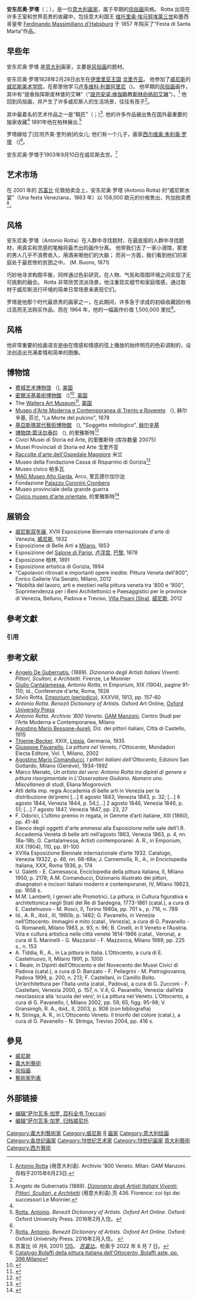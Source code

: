 {{Infobox person
| name          = 安东尼奥·罗塔
| image         =Antonio Rotta, La Festa del Redentore a Venezia.jpg
| alt           = 
| caption       =Antonio Rotta, {{lang-it|La Festa del Redentore a Venezia}}, ''The Feast of the Redeemer in Venice'', 安东尼奥·罗塔 {{lang-it|Antonio Rotta}}, 1871
| birth_name    = Antonio Rotta
| birth_date    = 1828年2月28日 
| birth_place   = [[戈里齐亚|戈里齐亚]]
| death_date    = 1903年9月10日
| death_place   = [[威尼斯|威尼斯]]，意大利
| nationality   = 意大利
| awards        = 
 | style        = [[风俗画|风俗画]]，威尼斯人的生活
| occupation    = [[画家|画家]]
| education     = [[威尼斯美术学院|威尼斯美术学院]]<br>[[Ludovico_Lipparini|Ludovico Lipparini]]
| website = 
}}

'''安东尼奥·罗塔'''（{{lang-it|Antonio Rotta}}；{{bd|1828年|2月28日|1903年|9月10日|catIdx=T}}），是一位[[意大利|意大利]][[画家|画家]]，属于早期的[[风俗画|风俗画]]风格。
Rotta 出现在许多王室和世界高贵的收藏中，包括意大利国王 [[维托里奥·埃马努埃莱三世|维托里奥·埃马努埃莱三世]]和墨西哥皇帝 [[马西米连诺一世_(墨西哥)|Ferdinando Massimiliano d'Habsburg]] 于 1857 年购买了“Festa di Santa Marta”作品。

== 早些年 ==
安东尼奥·罗塔 是[[意大利|意大利]]画家，主要是[[风俗画|风俗画]]的题材。

安东尼奥·罗塔1828年2月28日出生在[[伊里里亚王国|伊里里亚王国]] [[戈里齐亚|戈里齐亚]]。 他参加了[[威尼斯|威尼斯]]的[[威尼斯美术学院|威尼斯美术学院]]，在那里他学习[[卢多维科·利普阿里尼|卢多维科·利普阿里尼]]（{{lang-it|Ludovico Lipparini}})。 他早期的[[风俗画|风俗画]]画作，其中有“提香指挥斯皮林堡的艾琳”（“[[提齐安诺·维伽略|提齐安诺·维伽略]]教[[斯林伯格的艾琳|斯林伯格的艾琳]]“）。<ref name="#1">[https://web.archive.org/web/20150623025122/http://www.archivio800veneto.com/Antonio%20Rotta.asp Antonio Rotta] (用意大利语). Archivio '800 Veneto. Milan: GAM Manzoni. 存档于2015年6月23日.</ref>
他回到风俗画，并产生了许多威尼斯人的生活场景，往往有孩子<ref name="#1"/>。

其中最着名的艺术作品之一是“鞋匠”（{{lang-it|Il Ciabattiano}}；{{lang-en|The Cobbler}})<ref name="#2">Angelo de Gubernatis (1889). [https://archive.org/stream/bub_gb_Zz0bAAAAYAAJ#page/n437/mode/1up ''Dizionario degli Artisti Italiani Viventi: Pittori, Scultori, e Architetti''] (用意大利语).页 436. Florence: coi tipi dei successori Le Monnier.</ref>. 他的许多作品被出售在国外最重要的独家收藏<ref name="#2"/> 1891年他在柏林展出.<ref>[http://www.oxfordartonline.com/subscriber/article/benezit/B00156647 Rotta, Antonio]. ''Benezit Dictionary of Artists''. ''Oxford Art Online''. Oxford: Oxford University Press. 2016年2月入住。</ref>

罗塔嫁给了[拉坦齐奥·奎列纳]的女儿; 他们有一个儿子，画家[[西尔维奥·朱利奥·罗塔|西尔维奥·朱利奥·罗塔]] （{{lang-it|Silvio Giulio Rotta}})<ref name="#1"/>。

安东尼奥·罗塔于1903年9月10日在威尼斯去世。<ref>[http://www.oxfordartonline.com/subscriber/article/benezit/B00156647 Rotta, Antonio]. ''Benezit Dictionary of Artists''. ''Oxford Art Online''. Oxford: Oxford University Press. 2016年2月入住。 {{subscription required}}</ref>

==艺术市场==
在 2001 年的 [[苏富比|苏富比]] 伦敦拍卖会上，安东尼奥·罗塔 (Antonio Rotta) 的“威尼斯水宴”（Una festa Veneziana，1863 年）以 158,000 欧元的价格售出，外加拍卖费<ref>苏富比 (6 月6, 2001) [https://www.sothebys.com/en/auctions/ecatalogue/2007/19th-century-paintings-and-sculptures-mi0283/lot.96.html“19世纪欧洲绘画”Lot 135]。 ''[[苏富比|苏富比]]''。检索于 2022 年 6 月 7 日。</ref>。

== 风格 ==
安东尼奥·罗塔（Antonio Rotta）在人群中寻找题材，在最底层的人群中寻找题材，用真实和灵感的笔触将最杰出的画作分离。 他带我们去了一家小酒馆，那里的男人几乎不浪费收入，用酒来喝他们的大脑； 而另一方面，我们看到他们的家庭处于最悲惨的贫困之中。 (M. Buono, 1871)

巧妙地寻求构图平衡，同样通过色彩研究，在人物、气氛和周围环境之间实现了无可挑剔的融合。 Rotta 非常欣赏流派场景，他注重现实细节和家庭情感，通过取材于威尼斯流行环境的简单日常场景来表现它们。

罗塔是他那个时代最昂贵的画家之一，在此期间，许多急于求成的初级收藏因价格过高而无法购买作品，而在 1964 年，他的一幅画作价值 1,500,000 里拉<ref>[https://www.google.it/books/edition/Catalogo_Bolaffi_della_pittura_italiana/kaFNAAAAYAAJ?hl=it&gbpv=1&bsq=%22Antonio+Rotta%22+pittore&dq=%22Antonio+Rotta%22+pittore&printsec Catalogo Bolaffi della pittura italiana dell'Ottocento, Bolaffi aste, pp. 396,Milano]</ref>。

{{Gallery
|title= <!---title of the gallery--->
|align= left
|style= 
|height= 200
|width= 200
|lines= 2

|File:Antonio Rotta, Una festa a Venezia, 1872, Venezia.png|Antonio Rotta,（{{lang-it|La Festa del Redentore a Venezia}}, ''A Feast of the Redeemer in Veniceg'', [[威尼斯|威尼斯]], 1872)
|File:Antonio Rotta, Venetian Water fete, 1863, Venice.png|Antonio Rotta,（{{lang-en|Venetian Water fete}}, [[威尼斯|威尼斯]], 1863)
|File:Antonio Rotta, Feeding the doves in the Piazza San Marco in Venice , 1869.png|Antonio Rotta,（{{lang-en|Feeding the doves in the Piazza San Marco in Venice}}, [[威尼斯|威尼斯]], 1869)
|File:Antonio Rotta, Peasant family on the Venetian Canal, 1854, Venice.png|Antonio Rotta,（{{lang-en|Peasant family on the Venetian Canal}}, [[威尼斯|威尼斯]], 1854)
}}
{{clear}}

== 风格 ==
他非常重要的绘画语言是由在情感和情感的弦上播放的始终明亮的色彩调制的，设法创造出充满柔情和简单的图像。

== 博物馆 ==
{{div col|2}} 
* [[费城艺术博物馆|费城艺术博物馆]] （{{lang-en|Philadelphia Museum of Art}}), [[美国|美国]]
* [[密爾沃基美術博物館|密爾沃基美術博物館]] （{{lang-en|Milwaukee Art Museum}})<ref>{{Cite web |url=http://collection.mam.org/details.php?id=13524 |title=安东尼奥·罗塔, MAM Museum, The Milwaukee Art Museum Collection, 美国 |accessdate=2016-09-05 |archive-date=2016-09-20 |archive-url=https://web.archive.org/web/20160920171124/http://collection.mam.org/details.php?id=13524 |dead-url=no }}</ref>, [[美国|美国]]
* The [[Walters_Art_Museum|Walters Art Museum]]<ref>{{Cite web |url=http://art.thewalters.org/detail/8186/the-hopeless-case/ |title=安东尼奥·罗塔, The Hopeless Case, The Walters Art Museum, Baltimore, 美国 |accessdate=2016-09-05 |archive-date=2016-09-18 |archive-url=https://web.archive.org/web/20160918080231/http://art.thewalters.org/detail/8186/the-hopeless-case/ |dead-url=no }}</ref>, [[美国|美国]]
* [[Museo_d'Arte_Moderna_e_Contemporanea_di_Trento_e_Rovereto|Museo d'Arte Moderna e Contemporanea di Trento e Rovereto]] （{{lang-it|Museo d'Arte Moderna e Contemporanea di Trento e Rovereto}}), 赫尔辛基, 芬兰, "La Morte del pulcino", 1878
* [[基亞斯瑪當代藝術博物館|基亞斯瑪當代藝術博物館]] （{{lang-en|Kiasma Museum of Contemporary art}}), "Soggetto mitologico", [[赫尔辛基|赫尔辛基]]
* [[博物馆·雷沃尔泰拉|博物馆·雷沃尔泰拉]] （{{lang-it|Museo Revoltella}}), 的里雅斯特<ref>{{Cite web |url=http://www.museorevoltella.it/museo.php?sub=2&ID=13 |title=安东尼奥·罗塔, Museo Revoltella, Galleria d'Arte Moderna, 的里雅斯特 |access-date=2016-09-05 |archive-url=https://web.archive.org/web/20170305003408/http://www.museorevoltella.it/museo.php?sub=2&ID=13 |archive-date=2017-03-05 |dead-url=yes }}</ref>
* Civici Musei di Storia ed Arte, 的里雅斯特 (库存数量 20075)
* Musei Provinciali di Storia ed Arte 戈里齐亚
* [[Raccolte_d'arte_dell'Ospedale_Maggiore|Raccolte d'arte dell'Ospedale Maggiore]] 米兰
* Museo della Fondazione Cassa di Risparmio di Gorizia<ref>{{Cite web |url=http://www.fondazionecarigo.it/cms/data/pages/000030.aspx |title=安东尼奥·罗塔, Fondazione Carigo, "La cura del cane", 威尼斯, 1866, 布面油画, 62 x 52 厘米 |access-date=2016-09-05 |archive-url=https://web.archive.org/web/20160804192228/http://www.fondazionecarigo.it/cms/data/pages/000030.aspx |archive-date=2016-08-04 |dead-url=yes }}</ref>
* Museo civico 帕多瓦
* [[MAG_Museo_Alto_Garda|MAG Museo Alto Garda]], Arco, 里瓦德尔加尔达
* Fondazione [[Palazzo_Coronini_Cronberg|Palazzo Coronini Cronberg]]
* Museo provinciale della grande guerra
* [[Civico_museo_d'arte_orientale|Civico museo d'arte orientale]],  的里雅斯特<ref>{{Cite web |url=http://www.museoarteorientaletrieste.it/museo-casa-mia-maggio/ |title=安东尼奥·罗塔, Museo d'arte orientale, 的里雅斯特 |accessdate=2016-09-05 |archive-date=2016-09-14 |archive-url=https://web.archive.org/web/20160914203047/http://www.museoarteorientaletrieste.it/museo-casa-mia-maggio/ |dead-url=no }}</ref>
{{div col end}}

== 展销会 ==
{{div col}}
* [[威尼斯双年展|威尼斯双年展]], XVIII Esposizione Biennale internazionale d'arte di Venezia, [[威尼斯|威尼斯]], 1932
* Esposizione di Belle Arti a [[Milano|Milano]], 1853
* Esposizione del [[Salon_(mostra)|Salone di Parigi]], [[卢浮宫|卢浮宫]], [[巴黎|巴黎]], 1878
* Esposizione 柏林, 1891
* Esposizione artistica di Gorizia, 1894
* "Capolavori ritrovati e importanti opere inedite. Pittura Veneta dell'800", Enrico Gallerie Via Senato, Milano, 2012
*  "Nobiltà del lavoro, arti e mestieri nella pittura veneta tra '800 e '900", Soprintendenza per i Beni Architettonici e Paesaggistici per le province di Venezia, Belluno, Padova e Treviso, [[Villa_Pisani_(Stra)|Villa Pisani (Stra)]], [[威尼斯|威尼斯]], 2012
{{div col end}}


{{Gallery
|title= <!---title of the gallery--->
|align= left
|style= 
|height= 200
|width= 200
|lines= 2
|File:Antonio Rotta, Porta d'acqua a Venezia, 1887, Venezia.png|Antonio Rotta,（{{lang-it|Porta d'acqua a Venezia}}, ''Water door in Venice'')
|File:Antonio Rotta, L'Attesa a Venezia.png|Antonio Rotta,（{{lang-it|L'Attesa a Venezia}},  ''The Waiting in Venice'', [[威尼斯|威尼斯]])
|File:Antonio Rotta, Feeding the birds in Venice, 1857, Venice.png|Antonio Rotta,（{{lang-en|Feeding the birds in Venice}}, [[威尼斯|威尼斯]], 1857)
|File:Antonio Rotta, Catching Butterflies in Venetian Canal, 1854, Venice.png|Antonio Rotta,（{{lang-en|Catching Butterflies in Venetian Canal}}, [[威尼斯|威尼斯]], 1854)
|File:Antonio Rotta01.jpg|Antonio Rotta, ''宝贝和葡萄'' （{{lang-it|La bimba e l'uva}}, ''The kid and grapes'', 1884)
|File:Cartolina di Venezia d'epoca, Festa del Redentore a Venezia, quadro di Antonio Rotta.jpg|Antonio Rotta（{{lang-it|Festa del Redentore a Venezia}}, ''Venice Feast of the Redeemer'')
|File:A Man and His Dog (Antonio Rotta).jpg|Antonio Rotta, ''一个男人和他的狗''（{{lang-it|Un uomo e il suo cane}}, ''A Man and his Dog'')
|File:Antonio Rotta, La pesca a Venezia, Venezia.png|Antonio Rotta,（{{lang-it|La pesca a Venezia}}, ''Fishing in Venice'', [[威尼斯|威尼斯]])
}}
{{clear}}
 
== 參考文獻 ==
=== 引用 ===
{{Reflist|}}

== 参考文献 ==
{{div col|cols=2}}
* [[Angelo_De_Gubernatis|Angelo De Gubernatis]], (1889). ''Dizionario degli Artisti Italiani Viventi: Pittori, Scultori, e Architetti''. Firenze, Le Monnier
* [[Giulio_Cantalamessa|Giulio Cantalamessa]], ''Antonio Rotta'', in Emporium, XIX (1904), pagine 91-110; id., Conferenze d'arte, Roma, 1926
* Silvio Rotta, [[Emporium_(periodico)|Emporium (periodico)]], XXXVIII, 1913, pp. 157-60
* ''Antonio Rotta. Benezit Dictionary of Artists''. Oxford Art Online, [[Oxford_University_Press|Oxford University Press]]
* ''Antonio Rotta. Archivio '800 Veneto''. [[Galleria_d'arte_moderna_(Milano)|GAM Manzoni]], Centro Studi per l'Arte Moderna e Contemporanea, Milano
* [[Agostino_Mario_Bessone-Aureli|Agostino Mario Bessone-Aureli]], Diz. dei pittori italiani, Città di Castello, 1915
* [[Thieme-Becker|Thieme-Becker]], XXIX, [[Lipsia|Lipsia]], Germania, 1935
* [[Giuseppe_Pavanello|Giuseppe Pavanello]], ''La pittura nel Veneto, l'Ottocento'', Mondadori Electa Editore, Vol. 1, Milano, 2002
* [[Agostino_Mario_Comanducci|Agostino Mario Comanducci]], ''I pittori italiani dell'Ottocento'', Edizioni San Gottardo, Milano (Genève), 1934-1992
* Marco Menato, ''Un artista del vero: Antonio Rotta tra dipinti di genere e pittura risorgimentale '' in ''L'Osservatore Giuliano. Numero uno. Miscellanea di studi'', Eliana Mogorovich
* Atti della imp. regia Accademia di belle arti in Venezia per la distribuzione de’premi [...] 6 agosto 1843, Venezia 1843, p. 32;  [...] 6 agosto 1844, Venezia 1844, p. 54;[...] 2 agosto 1846, Venezia 1846, p. 51; [...] 7 agosto 1847, Venezia 1847, pp. 23, 27
* F. Odorici, L’ultimo premio in regata, in Gemme d’arti italiane, XIII (1860), pp. 41-46
* Elenco degli oggetti d'arte ammessi alla Esposizione nelle sale dell’I.R. Accademia Veneta di belle arti nell’agosto 1863, Venezia 1863, p. 4, nn. 18a-18b; G. Cantalamessa, Artisti contemporanei: A. R., in Emporium, XIX (1904), 110, pp. 91-100
* XVIIIa Esposizione Biennale internazionale d’arte 1932. Catalogo, Venezia 19322, p. 46, nn. 68-68a; J. Carnemolla, R., A., in Enciclopedia Italiana, XXX, Roma 1936, p. 174
* U. Galetti - E. Camesasca, Enciclopedia della pittura italiana, II, Milano 1950, p. 2178; A.M. Comanducci, Dizionario illustrato dei pittori, disegnatori e incisori italiani moderni e contemporanei, IV, Milano 19623, pp. 1658 s.
* M.M. Lamberti, I generi alle Promotrici. La pittura, in Cultura figurativa e architettonica negli Stati del Re di Sardegna, 1773-1861 (catal.), a cura di E. Castelnuovo - M. Rosci, II, Torino 1980a, pp. 701 s., p. 716, n. 789
* Id., A. R., ibid., III, 1980b, p. 1482; G. Pavanello, in Venezia nell’Ottocento. Immagini e mito (catal., Venezia), a cura di G. Pavanello - G. Romanelli, Milano 1983, p. 93, n. 96; B. Cinelli, in Il Veneto e l’Austria. Vita e cultura artistica nelle città venete 1814-1866 (catal., Verona), a cura di S. Marinelli - G. Mazzariol - F. Mazzocca, Milano 1989, pp. 225 s., n. 153
* A. Tiddia, R., A., in La pittura in Italia. L’Ottocento, a cura di E. Castelnuovo, II, Milano 1991, p. 1000 
* I. Reale, in Dipinti dell’Ottocento e del Novecento dei Musei Civici di Padova (catal.), a cura di D. Banzato - F. Pellegrini - M. Pietrogiovanna, Padova 1999, p. 200, n. 213; F. Castellani, in Camillo Boito. Un’architettura per l’Italia unita (catal., Padova), a cura di G. Zucconi - F. Castellani, Venezia 2000, p. 157, n. V.4; G. Pavanello, Venezia: dall’età neoclassica alla ‘scuola del vero’, in La pittura nel Veneto. L’Ottocento, a cura di G. Pavanello, I, Milano 2002, pp. 59, 65, figg. 95-98; V. Gransinigh, R. A., ibid., II, 2003, p. 808 (con bibliografia)
* N. Stringa, A. R., in L’Ottocento Veneto. Il trionfo del colore (catal.), a cura di G. Pavanello - N. Stringa, Treviso 2004, pp. 416 s. 
{{div col end}}

== 參見 ==
* [[威尼斯|威尼斯]]
* [[義大利藝術|義大利藝術]] 
* [[风俗画|风俗画]] 
* [[藝術家列表|藝術家列表]] 

== 外部链接 ==
* [http://www.treccani.it/enciclopedia/antonio-rotta/ 编辑“萨尔瓦多·加罗, 百科全书 Treccani]{{Wayback|url=http://www.treccani.it/enciclopedia/antonio-rotta/ |date=20160924144941 }}
* [https://web.archive.org/web/20150623025122/http://www.archivio800veneto.com/Antonio%20Rotta.asp 编辑“萨尔瓦多·加罗, 归档威尼托]

{{Commonscat|Painters from Italy}}
{{DEFAULTSORT:Rotta, Antonio}}
{{Authority control}}

{{Italy topics}}
[[Category:義大利藝術家|Category:義大利藝術家]]
[[Category:威尼斯|Category:威尼斯]]
[[Category:意大利画家|R]]
[[Category:義大利藝術家|画家]]
[[Category:意大利绘画|Category:意大利绘画]]
[[Category:各世纪画家|Category:各世纪画家]]
[[Category:19世纪艺术家|Category:19世纪艺术家]]
[[Category:19世纪画家|Category:19世纪画家]]
[[Category:意大利藝術|]]
[[Category:西方藝術|Category:西方藝術]]